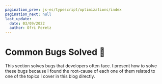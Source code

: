```yaml
---
pagination_prev: js-es/typescript/optimizations/index
pagination_next: null
last_update:
  date: 03/09/2022
  author: Ofri Peretz
---
```


# Common Bugs Solved 🐛

This section solves bugs that developers often face. I present how to solve these bugs because I found the root-cause of each one of them related to one of the topics I cover in this blog directly.


<DocCardList items={useCurrentSidebarCategory().items} />
